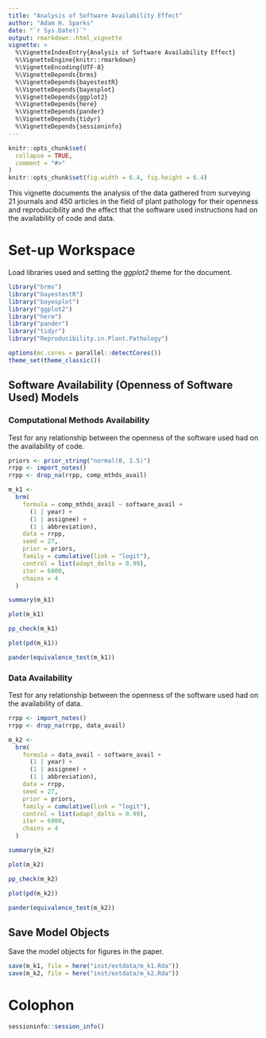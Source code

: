 ```yaml
---
title: "Analysis of Software Availability Effect"
author: "Adam H. Sparks"
date: "`r Sys.Date()`"
output: rmarkdown::html_vignette
vignette: >
  %\VignetteIndexEntry{Analysis of Software Availability Effect}
  %\VignetteEngine{knitr::rmarkdown}
  %\VignetteEncoding{UTF-8}
  %\VignetteDepends{brms}
  %\VignetteDepends{bayestestR}
  %\VignetteDepends{bayesplot}
  %\VignetteDepends{ggplot2}
  %\VignetteDepends{here}
  %\VignetteDepends{pander}
  %\VignetteDepends{tidyr}
  %\VignetteDepends{sessioninfo}
---
```


```r
knitr::opts_chunk$set(
  collapse = TRUE,
  comment = "#>"
)
knitr::opts_chunk$set(fig.width = 6.4, fig.height = 6.4)
```

This vignette documents the analysis of the data gathered from surveying 21 journals and 450 articles in the field of plant pathology for their openness and reproducibility and the effect that the software used instructions had on the availability of code and data.

# Set-up Workspace

Load libraries used and setting the *ggplot2* theme for the document.

```r
library("brms")
library("bayestestR")
library("bayesplot")
library("ggplot2")
library("here")
library("pander")
library("tidyr")
library("Reproducibility.in.Plant.Pathology")

options(mc.cores = parallel::detectCores())
theme_set(theme_classic())
```

## Software Availability (Openness of Software Used) Models

### Computational Methods Availability

Test for any relationship between the openness of the software used had on the availability of code.

```r
priors <- prior_string("normal(0, 1.5)")
rrpp <- import_notes()
rrpp <- drop_na(rrpp, comp_mthds_avail)

m_k1 <-
  brm(
    formula = comp_mthds_avail ~ software_avail +
      (1 | year) +
      (1 | assignee) +
      (1 | abbreviation),
    data = rrpp,
    seed = 27,
    prior = priors,
    family = cumulative(link = "logit"),
    control = list(adapt_delta = 0.99),
    iter = 6000,
    chains = 4
  )

summary(m_k1)

plot(m_k1)

pp_check(m_k1)

plot(pd(m_k1))

pander(equivalence_test(m_k1))
```

### Data Availability

Test for any relationship between the openness of the software used had on the availability of data.

```r
rrpp <- import_notes()
rrpp <- drop_na(rrpp, data_avail)

m_k2 <-
  brm(
    formula = data_avail ~ software_avail +
      (1 | year) +
      (1 | assignee) +
      (1 | abbreviation),
    data = rrpp,
    seed = 27,
    prior = priors,
    family = cumulative(link = "logit"),
    control = list(adapt_delta = 0.99),
    iter = 6000,
    chains = 4
  )

summary(m_k2)

plot(m_k2)

pp_check(m_k2)

plot(pd(m_k2))

pander(equivalence_test(m_k2))
```

## Save Model Objects

Save the model objects for figures in the paper.

```r
save(m_k1, file = here("inst/extdata/m_k1.Rda"))
save(m_k2, file = here("inst/extdata/m_k2.Rda"))
```

# Colophon

```r
sessioninfo::session_info()
```
